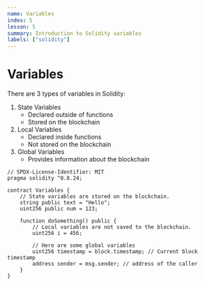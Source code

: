 ```yaml
---
name: Variables
index: 5
lesson: 5
summary: Introduction to Solidity variables
labels: ["solidity"]
---
```


# Variables

There are 3 types of variables in Solidity:

1. State Variables
   - Declared outside of functions
   - Stored on the blockchain
2. Local Variables
   - Declared inside functions
   - Not stored on the blockchain
3. Global Variables
   - Provides information about the blockchain

```solidity
// SPDX-License-Identifier: MIT
pragma solidity ^0.8.24;

contract Variables {
    // State variables are stored on the blockchain.
    string public text = "Hello";
    uint256 public num = 123;

    function doSomething() public {
        // Local variables are not saved to the blockchain.
        uint256 i = 456;

        // Here are some global variables
        uint256 timestamp = block.timestamp; // Current block timestamp
        address sender = msg.sender; // address of the caller
    }
}
```
